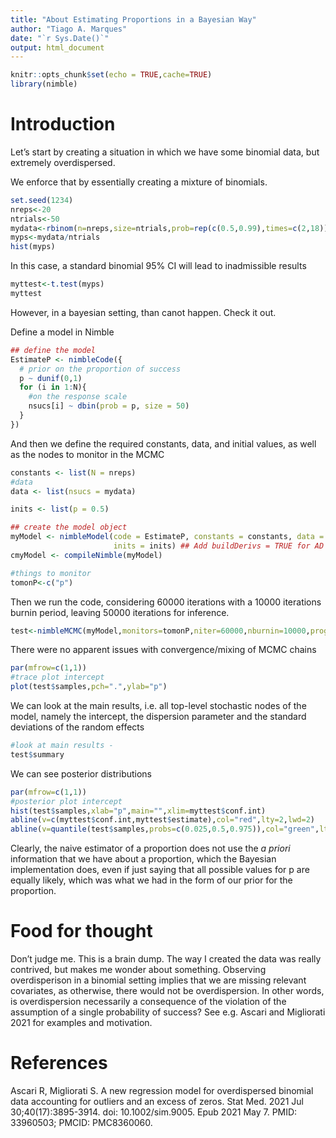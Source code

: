 ---
title: "About Estimating Proportions in a Bayesian Way"
author: "Tiago A. Marques"
date: "`r Sys.Date()`"
output: html_document
---

```{r setup, include=FALSE}
knitr::opts_chunk$set(echo = TRUE,cache=TRUE)
library(nimble)
```

# Introduction

Let's start by creating a situation in which we have some binomial data, but extremely overdispersed. 

We enforce that by essentially creating a mixture of binomials.

```{r}
set.seed(1234)
nreps<-20
ntrials<-50
mydata<-rbinom(n=nreps,size=ntrials,prob=rep(c(0.5,0.99),times=c(2,18)))
myps<-mydata/ntrials
hist(myps)
```

In this case, a standard binomial 95% CI will lead to inadmissible results

```{r}
myttest<-t.test(myps)
myttest
```

However, in a bayesian setting, than canot happen. Check it out.

Define a model in Nimble

```{r,nimblemodel}
## define the model
EstimateP <- nimbleCode({
  # prior on the proportion of success
  p ~ dunif(0,1)
  for (i in 1:N){
    #on the response scale
    nsucs[i] ~ dbin(prob = p, size = 50)
  }
})
```

And then we define the required constants, data, and initial values, as well as the nodes to monitor in the MCMC

```{r,nimblepars}
constants <- list(N = nreps)
#data
data <- list(nsucs = mydata)

inits <- list(p = 0.5)
```


```{r,createmodel}
## create the model object
myModel <- nimbleModel(code = EstimateP, constants = constants, data = data, 
                       inits = inits) ## Add buildDerivs = TRUE for AD
cmyModel <- compileNimble(myModel)
```

```{r,parstomonitorynl}
#things to monitor
tomonP<-c("p")
```

Then we run the code, considering 60000 iterations with a 10000 iterations burnin period, leaving 50000 iterations for inference.

```{r,nimblerunynl,cache=TRUE}
test<-nimbleMCMC(myModel,monitors=tomonP,niter=60000,nburnin=10000,progressBar=TRUE,summary=TRUE)
```

There were no apparent issues with convergence/mixing of MCMC chains

```{r}
par(mfrow=c(1,1))
#trace plot intercept
plot(test$samples,pch=".",ylab="p")
```

We can look at the main results, i.e. all top-level stochastic nodes of the model, namely the intercept, the dispersion parameter and the standard deviations of the random effects

```{r}
#look at main results - 
test$summary
```

We can see posterior distributions

```{r}
par(mfrow=c(1,1))
#posterior plot intercept
hist(test$samples,xlab="p",main="",xlim=myttest$conf.int)
abline(v=c(myttest$conf.int,myttest$estimate),col="red",lty=2,lwd=2)
abline(v=quantile(test$samples,probs=c(0.025,0.5,0.975)),col="green",lty=2,lwd=2)       
```

Clearly, the naive estimator of a proportion does not use the $a$ $priori$ information that we have about a proportion, which the Bayesian implementation does, even if just saying that all possible values for p are equally likely, which was what we had in the form of our prior for the proportion.


# Food for thought

Don't judge me. This is a brain dump. The way I created the data was really contrived, but makes me wonder about something. Observing overdisperison in a binomial setting implies that we are missing relevant covariates, as otherwise, there would not be overdispersion. In other words, is overdispersion necessarily a consequence of the violation of the assumption of a single probability of success? See e.g. Ascari and Migliorati 2021 for examples and motivation.

# References

Ascari R, Migliorati S. A new regression model for overdispersed binomial data accounting for outliers and an excess of zeros. Stat Med. 2021 Jul 30;40(17):3895-3914. doi: 10.1002/sim.9005. Epub 2021 May 7. PMID: 33960503; PMCID: PMC8360060.